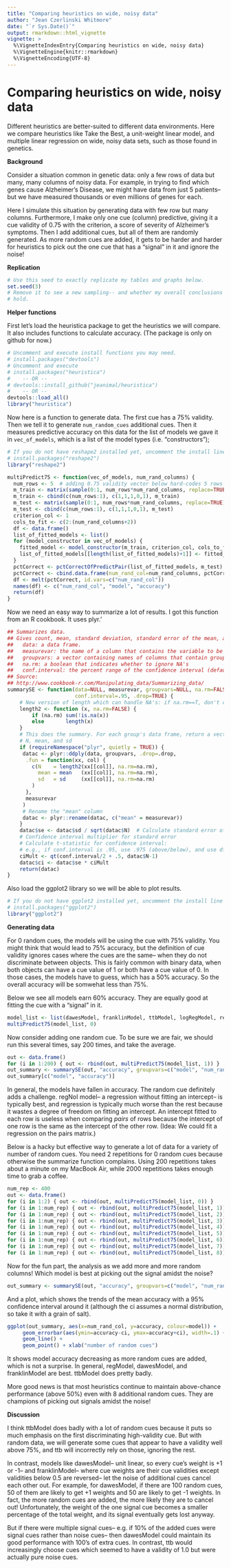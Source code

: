 ```yaml
---
title: "Comparing heuristics on wide, noisy data"
author: "Jean Czerlinski Whitmore"
date: "`r Sys.Date()`"
output: rmarkdown::html_vignette
vignette: >
  %\VignetteIndexEntry{Comparing heuristics on wide, noisy data}
  %\VignetteEngine{knitr::rmarkdown}
  %\VignetteEncoding{UTF-8}
---
```


Comparing heuristics on wide, noisy data
========================================================

Different heuristics are better-suited to different data environments.  Here we compare heuristics like Take the Best, a unit-weight linear model, and multiple linear regression on wide, noisy data sets, such as those found in genetics.

**Background**

Consider a situation common in genetic data: only a few rows of data but many, many columns of noisy data.  For example, in trying to find which genes cause Alzheimer's Disease, we might have data from just 5 patients-- but we have measured thousands or even millions of genes for each.  

Here I simulate this situation by generating data with few row but many columns.  Furthermore, I make only one cue (column) predictive, giving it a cue validity of 0.75 with the criterion, a score of severity of Alzheimer's symptoms.  Then I add additional cues, but all of them are randomly generated.  As more random cues are added, it gets to be harder and harder for heuristics to pick out the one cue that has a "signal" in it and ignore the noise!

**Replication**

```r
# Use this seed to exactly replicate my tables and graphs below.
set.seed(3)
# Remove it to see a new sampling-- and whether my overall conclusions still
# hold.

```




**Helper functions**

First let's load the heuristica package to get the heuristics we will compare.  It also includes functions to calculate accuracy.  (The package is only on github for now.)

```r
# Uncomment and execute install functions you may need.
# install.packages("devtools") 
# Uncomment and execute 
# install.packages("heuristica") 
#    -- OR --
# devtools::install_github("jeanimal/heuristica")
#    -- OR --
devtools::load_all()
library("heuristica")
```


Now here is a function to generate data.  The first cue has a 75% validity.  Then we tell it to generate `num_random_cues` additional cues.  Then it measures predictive accuracy on this data for the list of models we gave it in `vec_of_models`, which is a list of the model types (i.e. "constructors");

```r
# If you do not have reshape2 installed yet, uncomment the install line the first time.
# install.packages("reshape2") 
library("reshape2")
```


```r
multiPredict75 <- function(vec_of_models, num_rand_columns) {
  num_rows <- 5  # adding 0.75 validity vector below hard-codes 5 rows
  m_train <- matrix(sample(0:1, num_rows*num_rand_columns, replace=TRUE), num_rows, num_rand_columns)
  m_train <- cbind(c(num_rows:1), c(1,1,1,0,1), m_train)
  m_test <- matrix(sample(0:1, num_rows*num_rand_columns, replace=TRUE), num_rows, num_rand_columns)
  m_test <- cbind(c(num_rows:1), c(1,1,1,0,1), m_test)
  criterion_col <- 1
  cols_to_fit <- c(2:(num_rand_columns+2))
  df <- data.frame()
  list_of_fitted_models <- list()
  for (model_constructor in vec_of_models) {
    fitted_model <- model_constructor(m_train, criterion_col, cols_to_fit)
    list_of_fitted_models[[length(list_of_fitted_models)+1]] <- fitted_model
  }
  pctCorrect <- pctCorrectOfPredictPair(list_of_fitted_models, m_test)
  pctCorrect <- cbind.data.frame(num_rand_col=num_rand_columns, pctCorrect)
  df <- melt(pctCorrect, id.vars=c("num_rand_col"))
  names(df) <- c("num_rand_col", "model", "accuracy")
  return(df)
}
```

Now we need an easy way to summarize a lot of results.  I got this function from an R cookbook.  It uses plyr.'
```r
## Summarizes data.
## Gives count, mean, standard deviation, standard error of the mean, and confidence interval (default 95%).
##   data: a data frame.
##   measurevar: the name of a column that contains the variable to be summariezed
##   groupvars: a vector containing names of columns that contain grouping variables
##   na.rm: a boolean that indicates whether to ignore NA's
##   conf.interval: the percent range of the confidence interval (default is 95%)
## Source:
## http://www.cookbook-r.com/Manipulating_data/Summarizing_data/
summarySE <- function(data=NULL, measurevar, groupvars=NULL, na.rm=FALSE,
                      conf.interval=.95, .drop=TRUE) {
    # New version of length which can handle NA's: if na.rm==T, don't count them
    length2 <- function (x, na.rm=FALSE) {
        if (na.rm) sum(!is.na(x))
        else       length(x)
    }
    # This does the summary. For each group's data frame, return a vector with
    # N, mean, and sd
    if (requireNamespace("plyr", quietly = TRUE)) {
     datac <- plyr::ddply(data, groupvars, .drop=.drop,
      .fun = function(xx, col) {
        c(N    = length2(xx[[col]], na.rm=na.rm),
          mean = mean   (xx[[col]], na.rm=na.rm),
          sd   = sd     (xx[[col]], na.rm=na.rm)   
        )
      },
      measurevar
     )
     # Rename the "mean" column    
     datac <- plyr::rename(datac, c("mean" = measurevar))
    }
    datac$se <- datac$sd / sqrt(datac$N)  # Calculate standard error of the mean
    # Confidence interval multiplier for standard error
    # Calculate t-statistic for confidence interval: 
    # e.g., if conf.interval is .95, use .975 (above/below), and use df=N-1
    ciMult <- qt(conf.interval/2 + .5, datac$N-1)
    datac$ci <- datac$se * ciMult
    return(datac)
}
```

Also load the ggplot2 library so we will be able to plot results.
```r
# If you do not have ggplot2 installed yet, uncomment the install line the first time.
# install.packages("ggplot2") 
library("ggplot2")
```

**Generating data**

For 0 random cues, the models will be using the cue with 75% validity.  You might think that would lead to 75% accuracy, but the definition of cue validity ignores cases where the cues are the same-- when they do not discriminate between objects.  This is fairly common with binary data, when both objects can have a cue value of 1 or both have a cue value of 0.  In those cases, the models have to guess, which has a 50% accuracy.  So the overall accuracy will be somwehat less than 75%.

Below we see all models earn 60% accuracy.  They are equally good at fitting the cue with a "signal" in it.

```r
model_list <- list(dawesModel, franklinModel, ttbModel, logRegModel, regModel)
multiPredict75(model_list, 0)
```

Now consider adding one random cue.  To be sure we are fair, we should run this several times, say 200 times, and take the average.
```r
out <- data.frame()
for (i in 1:200) { out <- rbind(out, multiPredict75(model_list, 1)) }
out_summary <- summarySE(out, "accuracy", groupvars=c("model", "num_rand_col"))
out_summary[c("model", "accuracy")]
```
In general, the models have fallen in accuracy.  The random cue definitely adds a challenge.  regNoI model-- a regression without fitting an intercept-- is typically best, and regression is typically much worse than the rest because it wastes a degree of freedom on fitting an intercept.  An intercept fitted to each row is useless when comparing *pairs* of rows because the intercept of one row is the same as the intercept of the other row.  (Idea: We could fit a regression on the pairs matrix.)

Below is a hacky but effective way to generate a lot of data for a variety of number of random cues.  You need 2 repetitions for 0 random cues because otherwise the summarize function complains.  Using 200 repetitions takes about a minute on my MacBook Air, while 2000 repetitions takes enough time to grab a coffee.
```r
num_rep <- 400
out <- data.frame()
for (i in 1:2) { out <- rbind(out, multiPredict75(model_list, 0)) }
for (i in 1:num_rep) { out <- rbind(out, multiPredict75(model_list, 1)) }
for (i in 1:num_rep) { out <- rbind(out, multiPredict75(model_list, 2)) }
for (i in 1:num_rep) { out <- rbind(out, multiPredict75(model_list, 3)) }
for (i in 1:num_rep) { out <- rbind(out, multiPredict75(model_list, 4)) }
for (i in 1:num_rep) { out <- rbind(out, multiPredict75(model_list, 5)) }
for (i in 1:num_rep) { out <- rbind(out, multiPredict75(model_list, 6)) }
for (i in 1:num_rep) { out <- rbind(out, multiPredict75(model_list, 7)) }
for (i in 1:num_rep) { out <- rbind(out, multiPredict75(model_list, 8)) }
```

Now for the fun part, the analysis as we add more and more random columns!  Which model is best at picking out the signal amidst the noise?

```r
out_summary <- summarySE(out, "accuracy", groupvars=c("model", "num_rand_col"))
```

And a plot, which shows the trends of the mean accuracy with a 95% confidence interval around it (although the ci assumes a normal distribution, so take it with a grain of salt).
```r
ggplot(out_summary, aes(x=num_rand_col, y=accuracy, colour=model)) + 
     geom_errorbar(aes(ymin=accuracy-ci, ymax=accuracy+ci), width=.1) +
     geom_line() +
     geom_point() + xlab("number of random cues")
```

It shows model accuracy decreasing as more random cues are added, which is not a surprise.  In general, regModel, dawesModel, and franklinModel are best.  ttbModel does pretty badly.

More good news is that most heuristics continue to maintain above-chance performance (above 50%) even with 8 additional random cues.  They are champions of picking out signals amidst the noise!

**Discussion**

I think ttbModel does badly with a lot of random cues because it puts so much emphasis on the first discriminating high-validity cue.  But with random data, we will generate some cues that appear to have a validity well above 75%, and ttb will incorrectly rely on those, ignoring the rest.

In contrast, models like dawesModel-- unit linear, so every cue's weight is +1 or -1-- and franklinModel-- where cue weights are their cue validities except validities below 0.5 are reversed-- let the noise of additional cues cancel each other out.  For example, for dawesModel, if there are 100 random cues, 50 of them are likely to get +1 weights and 50 are likely to get -1 weights.  In fact, the more random cues are added, the more likely they are to cancel out!  Unfortunately, the weight of the one signal cue becomes a smaller percentage of the total weight, and its signal eventually gets lost anyway.

But if there were multiple signal cues-- e.g. if 10% of the added cues were signal cues rather than noise cues-- then dawesModel could maintain its good performance with 100's of extra cues.  In contrast, ttb would increasingly choose cues which seemed to have a validity of 1.0 but were actually pure noise cues.
